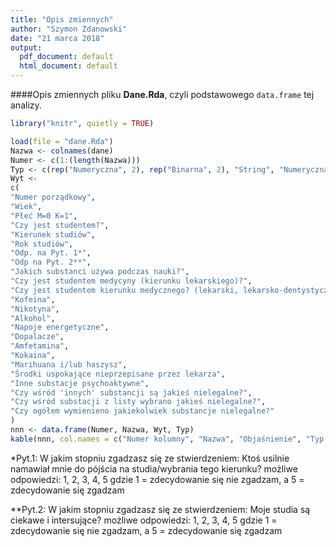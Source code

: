 ```yaml
---
title: "Opis zmiennych"
author: "Szymon Zdanowski"
date: "21 marca 2018"
output:
  pdf_document: default
  html_document: default
---
```

####Opis zmiennych pliku **Dane.Rda**, czyli podstawowego ```data.frame``` tej analizy.
```r
library("knitr", quietly = TRUE)
```

```r
load(file = "dane.Rda")
Nazwa <- colnames(dane)
Numer <- c(1:(length(Nazwa)))
Typ <- c(rep("Numeryczna", 2), rep("Binarna", 2), "String", "Numeryczna", rep("Numeryczna (Likert 1-5)", 2,), "String", rep("Binarna", 15))
Wyt <-
c(
"Numer porządkowy",
"Wiek",
"Płeć M=0 K=1",
"Czy jest studentem?",
"Kierunek studiów",
"Rok studiów",
"Odp. na Pyt. 1*",
"Odp na Pyt. 2**",
"Jakich substanci używa podczas nauki?",
"Czy jest studentem medycyny (kierunku lekarskiego)?",
"Czy jest studentem kierunku medycznego? (lekarski, lekarsko-dentystyczny, fizjoterapia, ratownictwo, pielęgniarstwo, techniki dentystyczne, analityka medyczna",
"Kofeina",
"Nikotyna",
"Alkohol",
"Napoje energetyczne",
"Dopalacze",
"Amfetamina",
"Kokaina",
"Marihuana i/lub haszysz",
"Środki uspokające nieprzepisane przez lekarza",
"Inne substacje psychoaktywne",
"Czy wśród 'innych' substancji są jakieś nielegalne?",
"Czy wśród substacji z listy wybrano jakieś nielegalne?",
"Czy ogółem wymienieno jakiekolwiek substancje nielegalne?"
)
nnn <- data.frame(Numer, Nazwa, Wyt, Typ)
kable(nnn, col.names = c("Numer kolumny", "Nazwa", "Objaśnienie", "Typ zmiennej"))
```


*Pyt.1: W jakim stopniu zgadzasz się ze stwierdzeniem: Ktoś usilnie namawiał mnie do pójścia na studia/wybrania tego kierunku?  możliwe odpowiedzi: 1, 2, 3, 4, 5 gdzie 1 = zdecydowanie się nie zgadzam, a 5 = zdecydowanie się zgadzam

**Pyt.2: W jakim stopniu zgadzasz się ze stwierdzeniem: Moje studia są ciekawe i intersujące?  możliwe odpowiedzi: 1, 2, 3, 4, 5 gdzie 1 = zdecydowanie się nie zgadzam, a 5 = zdecydowanie się zgadzam
